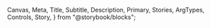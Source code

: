   Canvas,
  Meta,
  Title,
  Subtitle,
  Description,
  Primary,
  Stories,
  ArgTypes,
  Controls,
  Story,
} from "@storybook/blocks";


<Meta of={ModalStories} />

<Title />

Modals are used to display content on top of other content. They are often used to display alerts, notifications, or to prompt users to take an action.

> NOTE: The controls in this page are not working currently. Go to a specific story to see the controls in action.

<Description />
<Primary />
<Controls />

## Composing Modals

The presentation of Modals is meant to be composable. Elements provides a set of utility component to help you build your own Modals such as
`Modal.Header`, `Modal.Body`, and `Modal.Footer`.

<Canvas of={ModalStories.Primary} />

By default:

- `Modal.Title` fills the entire width of the Modal
- `Modal.Body` adds padding to the top and bottom of the content
- `Modal.Footer` content is right-aligned

Note that these components are optional and you can use them as you see fit.

<Canvas of={ModalStories.WithCustomContent} />

## Managing Modal State

When using the Modal by itself, you can manage it's state using the `isOpen` prop. This prop is a boolean that determines if the Modal is open or not.

You're also able to employ the [OverlayTrigger](?path=/docs/overlays-overlaytrigger--overview) component to manage the state of the Modal.
This component is a wrapper that manages the state of the Modal for you. Make note thatn when you do this, the children of the modal should
be a function that takes a `close` function as an argument. Call this function to close the Modal.

<Canvas of={ModalStories.WithOverlayTrigger} />
